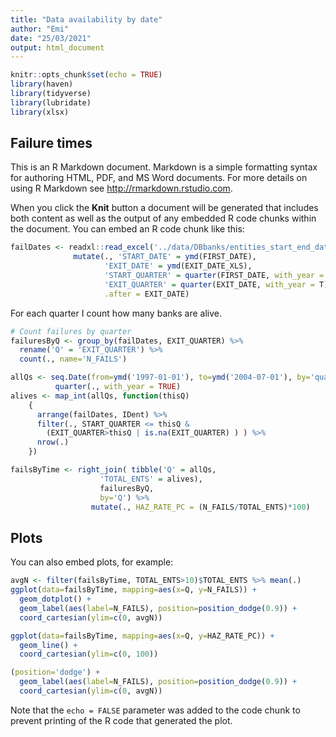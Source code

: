 ```yaml
---
title: "Data availability by date"
author: "Emi"
date: "25/03/2021"
output: html_document
---
```


```r
knitr::opts_chunk$set(echo = TRUE)
library(haven)
library(tidyverse)
library(lubridate)
library(xlsx)
```

## Failure times

This is an R Markdown document. Markdown is a simple formatting syntax for authoring HTML, PDF, and MS Word documents. For more details on using R Markdown see <http://rmarkdown.rstudio.com>.

When you click the **Knit** button a document will be generated that includes both content as well as the output of any embedded R code chunks within the document. You can embed an R code chunk like this:

```r
failDates <- readxl::read_excel('../data/DBbanks/entities_start_end_dates.xlsx') %>%
              mutate(., 'START_DATE' = ymd(FIRST_DATE),
                     'EXIT_DATE' = ymd(EXIT_DATE_XLS),
                     'START_QUARTER' = quarter(FIRST_DATE, with_year = T),
                     'EXIT_QUARTER' = quarter(EXIT_DATE, with_year = T),
                     .after = EXIT_DATE) 

```

For each quarter I count how many banks are alive.
```r
# Count failures by quarter
failuresByQ <- group_by(failDates, EXIT_QUARTER) %>%
  rename('Q' = 'EXIT_QUARTER') %>%
  count(., name='N_FAILS')

allQs <- seq.Date(from=ymd('1997-01-01'), to=ymd('2004-07-01'), by='quarter') %>%
          quarter(., with_year = TRUE)
alives <- map_int(allQs, function(thisQ)
    {
      arrange(failDates, IDent) %>%
      filter(., START_QUARTER <= thisQ & 
        (EXIT_QUARTER>thisQ | is.na(EXIT_QUARTER) ) ) %>%
      nrow(.)
    })

failsByTime <- right_join( tibble('Q' = allQs,
                    'TOTAL_ENTS' = alives),
                    failuresByQ,
                    by='Q') %>%
                  mutate(., HAZ_RATE_PC = (N_FAILS/TOTAL_ENTS)*100)

```
## Plots

You can also embed plots, for example:

```r
avgN <- filter(failsByTime, TOTAL_ENTS>10)$TOTAL_ENTS %>% mean(.)
ggplot(data=failsByTime, mapping=aes(x=Q, y=N_FAILS)) +
  geom_dotplot() +
  geom_label(aes(label=N_FAILS), position=position_dodge(0.9)) +
  coord_cartesian(ylim=c(0, avgN))

ggplot(data=failsByTime, mapping=aes(x=Q, y=HAZ_RATE_PC)) +
  geom_line() +
  coord_cartesian(ylim=c(0, 100))

(position='dodge') +
  geom_label(aes(label=N_FAILS), position=position_dodge(0.9)) +
  coord_cartesian(ylim=c(0, avgN))


```

Note that the `echo = FALSE` parameter was added to the code chunk to prevent printing of the R code that generated the plot.
